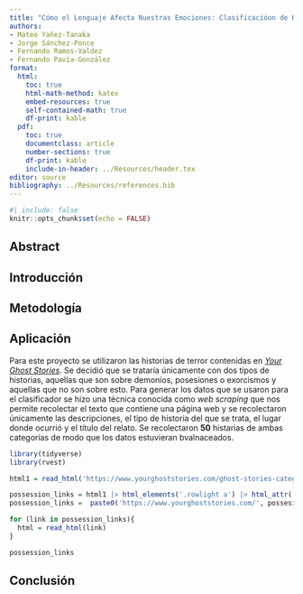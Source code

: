 ```yaml
---
title: "Cómo el Lenguaje Afecta Nuestras Emociones: Clasificacióon de Historias de Terror"
authors:
- Mateo Yañez-Tanaka
- Jorge Sánchez-Ponce
- Fernando Ramos-Valdez
- Fernando Pavía-González
format:
  html:
    toc: true
    html-math-method: katex
    embed-resources: true
    self-contained-math: true
    df-print: kable
  pdf:
    toc: true
    documentclass: article
    number-sections: true
    df-print: kable
    include-in-header: ../Resources/header.tex
editor: source
bibliography: ../Resources/references.bib
---
```

```R
#| include: false
knitr::opts_chunk$set(echo = FALSE)

```

## Abstract

## Introducción

## Metodología

## Aplicación

Para este proyecto se utilizaron las historias de terror contenidas en *[Your Ghost Stories](https://www.yourghoststories.com/real-ghost-stories.php)*. Se decidió que se trataría únicamente con dos tipos de historias, aquellas que son sobre demonios, posesiones o exorcismos y aquellas que no son sobre esto. Para generar los datos que se usaron para el clasificador se hizo una técnica conocida como *web scraping* que nos permite recolectar el texto que contiene una página web y se recolectaron únicamente las descripciones, el tipo de historia del que se trata, el lugar donde ocurrió y el título del relato. Se recolectaron **50** histarias de ambas categorías de modo que los datos estuvieran bvalnaceados.

```R
library(tidyverse)
library(rvest)

html1 = read_html('https://www.yourghoststories.com/ghost-stories-categories.php?category=10&page=1')

possession_links = html1 |> html_elements('.rowlight a') |> html_attr('href')
possession_links =  paste0('https://www.yourghoststories.com/', possesion_links)

for (link in possession_links){
  html = read_html(link)
}

```

```R
possession_links
```

## Conclusión


